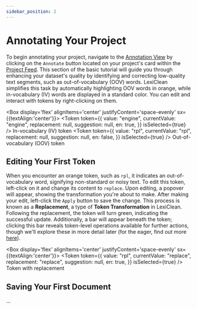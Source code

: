 ```yaml
---
sidebar_position: 2
---
```



# Annotating Your Project

To begin annotating your project, navigate to the [Annotation View](/category/annotation-view) by clicking on the `Annotate` button located on your project's card within the [Project Feed](../interface/projects). This section of the basic tutorial will guide you through enhancing your dataset's quality by identifying and correcting low-quality text segments, such as out-of-vocabulary (OOV) words. LexiClean simplifies this task by automatically highlighting OOV words in orange, while in-vocabulary (IV) words are displayed in a standard color. You can edit and interact with tokens by right-clicking on them.


<Box display='flex' alignItems='center' justifyContent='space-evenly' sx={{textAlign:'center'}}>
  <Box display='flex' alignItems='center' flexDirection='column'>
    <Token
        token={{
        value: "engine",
        currentValue: "engine",
        replacement: null,
        suggestion: null,
        en: true,
        }}
        isSelected={true}
    />
    <span>In-vocabulary (IV) token</span>
  </Box>
  <Box display='flex' alignItems='center' flexDirection='column'>
    <Token
        token={{
        value: "rpl",
        currentValue: "rpl",
        replacement: null,
        suggestion: null,
        en: false,
        }}
        isSelected={true}
    />
    <span>Out-of-vocabulary (OOV) token</span>
  </Box>
</Box>

## Editing Your First Token

When you encounter an orange token, such as `rpl`, it indicates an out-of-vocabulary word, signifying non-standard or noisy text. To edit this token, left-click on it and change its content to `replace`. Upon editing, a popover will appear, showing the transformation you're about to make. After making your edit, left-click the `Apply` button to save the change. This process is known as a **Replacement**, a type of **Token Transformation** in LexiClean. Following the replacement, the token will turn green, indicating the successful update. Additionally, a bar will appear beneath the token; clicking this bar reveals token-level operations available for further actions, though we'll explore these in more detail later (for the eager, find out more [here](../interface/annotation/tokens)).

<Box display='flex' alignItems='center' justifyContent='space-evenly' sx={{textAlign:'center'}}>
  <Box display='flex' alignItems='center' flexDirection='column'>
    <Token
        token={{
        value: "rpl",
        currentValue: "replace",
        replacement: "replace",
        suggestion: null,
        en: true,
        }}
        isSelected={true}
    />
    <span>Token with replacement</span>
  </Box>
</Box>


<!-- ## Adding Flags to Documents -->

<!-- ## Seeing Historical Actions via the Contextualiser -->


## Saving Your First Document

...


